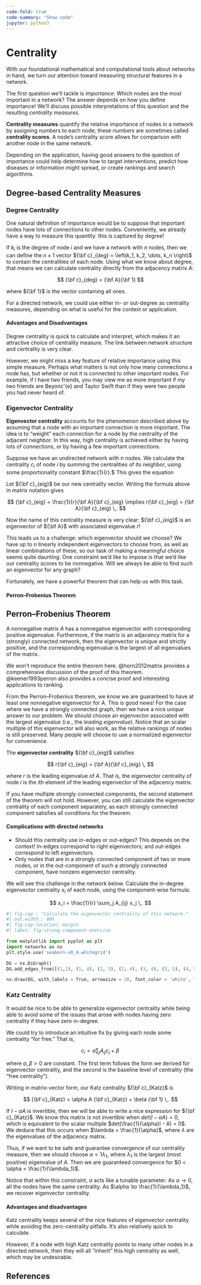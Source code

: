 ```yaml
---
code-fold: true
code-summary: "Show code"
jupyter: python3
---
```


# Centrality

With our foundational mathematical and computational tools about networks in hand, we turn our attention toward measuring structural features in a network.

The first question we'll tackle is *importance*: Which nodes are the most important in a network? The answer depends on how you define importance! We'll discuss possible interpretations of this question and the resulting *centrality measures*.

**Centrality measures** quantify the relative importance of nodes in a network by assigning numbers to each node; these numbers are sometimes called **centrality scores**. A node's centrality score allows for comparison with another node in the same network. 

Depending on the application, having good answers to the question of importance could help determine how to target interventions, predict how diseases or information might spread, or create rankings and search algorithms.

## Degree-based Centrality Measures

### Degree Centrality

One natural definition of importance would be to suppose that important nodes have lots of connections to other nodes. Conveniently, we already have a way to measure this quantity: this is captured by degree!

If $k_i$ is the degree of node $i$ and we have a network with $n$ nodes, then we can define the $n \times 1$ vector ${\bf c}_{deg} = \left(k_1, k_2, \dots, k_n \right)$ to contain the centralities of each node. Using what we know about degree, that means we can calculate centrality directly from the adjacency matrix $A$:

$$
 {\bf c}_{deg} = {\bf A}{\bf 1}
$$

where ${\bf 1}$ is the vector containing all ones.

For a directed network, we could use either in- or out-degree as centrality measures, depending on what is useful for the context or application.

#### Advantages and Disadvantages

Degree centrality is quick to calculate and interpret, which makes it an attractive choice of centrality measure. The link between network structure and centrality is very clear.

However, we might miss a key feature of relative importance using this simple measure. Perhaps what matters is not only how many connections a node has, but whether or not it is connected to other important nodes. For example, if I have two friends, you may view me as more important if my two friends are Beyonc\'{e} and Taylor Swift than if they were two people you had never heard of. 

### Eigenvector Centrality

**Eigenvector centrality** accounts for the phenomenon described above by assuming that a node with an important connection is more important. The idea is to "weight" each connection for a node by the centrality of the adjacent neighbor. In this way, high centrality is achieved either by having lots of connections, or by having a few important connections.

Suppose we have an undirected network with $n$ nodes. We calculate the centrality $c_i$ of node $i$ by summing the centralities of its neighbor, using some proportionality constant $\frac{1}{r}.$ This gives the equation 

\begin{align}
    c_i &= \frac{1}{r}\sum_{j \in \text{neighbors of } i} c_j \, \\
    &= \frac{1}{r} \sum_{j=1}^n A_{ij}c_j \,.
\end{align}

Let ${\bf c}_{eig}$ be our new centrality vector. Writing the formula above in matrix notation gives

$$
    {\bf c}_{eig} = \frac{1}{r}{\bf A}{\bf c}_{eig} \implies r{\bf c}_{eig} = {\bf A}{\bf c}_{eig} \,.
$$

Now the name of this centrality measure is very clear: ${\bf c}_{eig}$ is an eigenvector of ${\bf A}$ with associated eigenvalue $r$!

This leads us to a challenge: which eigenvector should we choose? We have up to $n$ linearly independent eigenvectors to choose from, as well as linear combinations of these, so our task of making a meaningful choice seems quite daunting. One constraint we'd like to impose is that we'd like our centrality scores to be nonnegative. Will we always be able to find such an eigenvector for any graph?

Fortunately, we have a powerful theorem that can help us with this task.

#### Perron--Frobenius Theorem

::: {.callout-tip icon=false collapse=true}
::: {#thm-perron-frobenius}

## Perron--Frobenius Theorem 

A nonnegative matrix $A$ has a nonnegative eigenvector with corresponding positive eigenvalue. Furthermore, if the matrix is an adjacency matrix for a (strongly) connected network, then the eigenvector is unique and strictly positive, and the corresponding eigenvalue is the largest of all eigenvalues of the matrix.

:::
:::

We won't reproduce the entire theorem here. @horn2012matrix provides a comprehensive discussion of the proof of this theorem. @keener1993perron also provides a concise proof and interesting applications to ranking.

From the Perron--Frobenius theorem, we know we are guaranteed to have at least one nonnegative eigenvector for $A$. This is good news! For the case where we have a strongly connected graph, then we have a nice *unique* answer to our problem. We should choose an eigenvector associated with the largest eigenvalue (i.e., the *leading eigenvalue*). Notice that an scalar multiple of this eigenvector will also work, as the relative rankings of nodes is still preserved. Many people will choose to use a normalized eigenvector for convenience.

::: {.callout-note icon=false appearance="minimal"}
::: {#def-eigenvector-centrality}

The **eigenvector centrality** ${\bf c}_{eig}$ satisfies

$$
    r{\bf c}_{eig} = {\bf A}{\bf c}_{eig} \,
$$

where $r$ is the leading eigenvalue of $A$. That is, the eigenvector centrality of node $i$ is the $i$th element of the leading eigenvector of the adjacency matrix.
:::
:::

If you have multiple strongly connected components, the second statement of the theorem will not hold. However, you can still calculate the eigenvector centrality of each component separately, as each strongly connected component satisfies all conditions for the theorem.

#### Complications with directed networks

- Should this centrality use in-edges or out-edges? This depends on the context! In-edges correspond to right eigenvectors; and out-edges correspond to left eigenvectors.
- Only nodes that are in a strongly connected component of two or more nodes, or in the out-component of such a strongly connected component, have nonzero eigenvector centrality.

We will see this challenge in the network below. Calculate the in-degree eigenvector centrality $x_i$ of each node, using the component-wise formula:

$$
    x_i = \frac{1}{r} \sum_j A_{ij} x_j \,.
$$


```python
#| fig-cap : "Calculate the eigenvector centrality of this network."
#| out.width : 80%
#| fig-cap-location: margin
#| label: fig-strong-component-exercise

from matplotlib import pyplot as plt
import networkx as nx
plt.style.use('seaborn-v0_8-whitegrid')

DG = nx.DiGraph()
DG.add_edges_from([(1,2), (1, 4), (2, 3), (2, 4), (3, 4), (3, 5), (4, 5)])

nx.draw(DG, with_labels = True, arrowsize = 20, font_color = 'white', font_weight = 'bold')

```

### Katz Centrality

It would be nice to be able to generalize eigenvector centrality while being able to avoid some of the issues that arose with nodes having zero centrality if they have zero in-degree.

We could try to introduce an intuitive fix by giving each node some centrality "for free." That is,

$$
    c_i = \alpha \sum_j A_{ij}c_j + \beta \,
$$

where $\alpha, \beta >0$ are constant. The first term follows the form we derived for eigenvector centrality, and the second is the baseline level of centrality (the "free centrality").

Writing in matrix-vector form, our Katz centrality ${\bf c}_{Katz}$ is 

$$
    {\bf c}_{Katz} = \alpha A {\bf c}_{Katz} + \beta {\bf 1} \,.
$$

If $I-\alpha A$ is invertible, then we will be able to write a nice expression for ${\bf c}_{Katz}$.
We know this matrix is not invertible when $det(I-\alpha A) = 0$, which is equivalent to the scalar multiple $det(\frac{1}{\alpha}I - A) = 0$. We deduce that this occurs when $\lambda = \frac{1}{\alpha}$, where $\lambda$ are the eigenvalues of the adjacency matrix.

Thus, if we want to be safe and guarantee convergence of our centrality measure, then we should choose $\alpha < {1}{\lambda_1}$, where $\lambda_1$ is the largest (most positive) eigenvalue of $A$. Then we are guaranteed convergence for $0 < \alpha < \frac{1}{\lambda_1}$.

Notice that within this constraint, $\alpha$ acts like a tunable parameter: As $\alpha \to 0$, all the nodes have the same centrality. As $\alpha \to \frac{1}{\lambda_1}$, we recover eigenvector centrality.

#### Advantages and disadvantages

Katz centrality keeps several of the nice features of eigenvector centrality while avoiding the zero-centrality pitfalls. It's also relatively quick to calculate.

However, if a node with high Katz centrality points to many other nodes in a directed network, then they will all "inherit" this high centrality as well, which may be undesirable.

## References